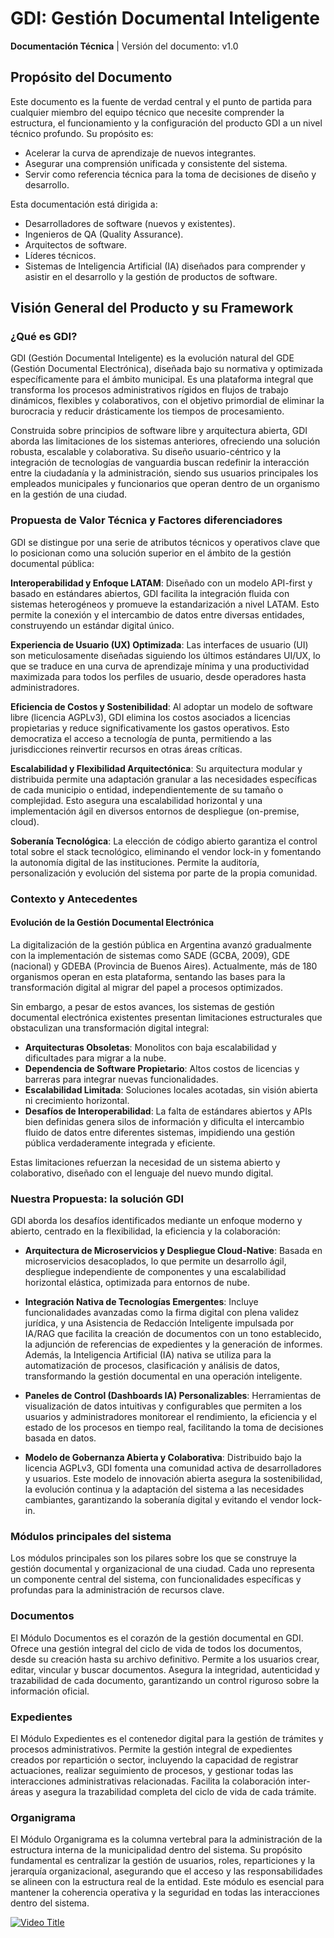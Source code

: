 # GDI: Gestión Documental Inteligente


**Documentación Técnica** | Versión del documento: v1.0

## Propósito del Documento

Este documento es la fuente de verdad central y el punto de partida para cualquier miembro del equipo técnico que necesite comprender la estructura, el funcionamiento y la configuración del producto GDI a un nivel técnico profundo. Su propósito es:

* Acelerar la curva de aprendizaje de nuevos integrantes.
* Asegurar una comprensión unificada y consistente del sistema.
* Servir como referencia técnica para la toma de decisiones de diseño y desarrollo.

Esta documentación está dirigida a:


* Desarrolladores de software (nuevos y existentes).
* Ingenieros de QA (Quality Assurance).
* Arquitectos de software.
* Líderes técnicos.
* Sistemas de Inteligencia Artificial (IA) diseñados para comprender y asistir en el desarrollo y la gestión de productos de software.

## Visión General del Producto y su Framework

### ¿Qué es GDI?

GDI (Gestión Documental Inteligente) es la evolución natural del GDE (Gestión Documental Electrónica), diseñada bajo su normativa y optimizada específicamente para el ámbito municipal. Es una plataforma integral que transforma los procesos administrativos rígidos en flujos de trabajo dinámicos, flexibles y colaborativos, con el objetivo primordial de eliminar la burocracia y reducir drásticamente los tiempos de procesamiento.

Construida sobre principios de software libre y arquitectura abierta, GDI aborda las limitaciones de los sistemas anteriores, ofreciendo una solución robusta, escalable y colaborativa. Su diseño usuario-céntrico y la integración de tecnologías de vanguardia buscan redefinir la interacción entre la ciudadanía y la administración, siendo sus usuarios principales los empleados municipales y funcionarios que operan dentro de un organismo en la gestión de una ciudad.

### Propuesta de Valor Técnica y Factores diferenciadores

GDI se distingue por una serie de atributos técnicos y operativos clave que lo posicionan como una solución superior en el ámbito de la gestión documental pública:

**Interoperabilidad y Enfoque LATAM**: Diseñado con un modelo API-first y basado en estándares abiertos, GDI facilita la integración fluida con sistemas heterogéneos y promueve la estandarización a nivel LATAM. Esto permite la conexión y el intercambio de datos entre diversas entidades, construyendo un estándar digital único.

**Experiencia de Usuario (UX) Optimizada**: Las interfaces de usuario (UI) son meticulosamente diseñadas siguiendo los últimos estándares UI/UX, lo que se traduce en una curva de aprendizaje mínima y una productividad maximizada para todos los perfiles de usuario, desde operadores hasta administradores.

**Eficiencia de Costos y Sostenibilidad**: Al adoptar un modelo de software libre (licencia AGPLv3), GDI elimina los costos asociados a licencias propietarias y reduce significativamente los gastos operativos. Esto democratiza el acceso a tecnología de punta, permitiendo a las jurisdicciones reinvertir recursos en otras áreas críticas.

**Escalabilidad y Flexibilidad Arquitectónica**: Su arquitectura modular y distribuida permite una adaptación granular a las necesidades específicas de cada municipio o entidad, independientemente de su tamaño o complejidad. Esto asegura una escalabilidad horizontal y una implementación ágil en diversos entornos de despliegue (on-premise, cloud).

**Soberanía Tecnológica**: La elección de código abierto garantiza el control total sobre el stack tecnológico, eliminando el vendor lock-in y fomentando la autonomía digital de las instituciones. Permite la auditoría, personalización y evolución del sistema por parte de la propia comunidad.

### Contexto y Antecedentes

#### Evolución de la Gestión Documental Electrónica

La digitalización de la gestión pública en Argentina avanzó gradualmente con la implementación de sistemas como SADE (GCBA, 2009), GDE (nacional) y GDEBA (Provincia de Buenos Aires). Actualmente, más de 180 organismos operan en esta plataforma, sentando las bases para la transformación digital al migrar del papel a procesos optimizados.

Sin embargo, a pesar de estos avances, los sistemas de gestión documental electrónica existentes presentan limitaciones estructurales que obstaculizan una transformación digital integral:

* **Arquitecturas Obsoletas**: Monolitos con baja escalabilidad y dificultades para migrar a la nube.
* **Dependencia de Software Propietario**: Altos costos de licencias y barreras para integrar nuevas funcionalidades.
* **Escalabilidad Limitada**: Soluciones locales acotadas, sin visión abierta ni crecimiento horizontal.
* **Desafíos de Interoperabilidad**: La falta de estándares abiertos y APIs bien definidas genera silos de información y dificulta el intercambio fluido de datos entre diferentes sistemas, impidiendo una gestión pública verdaderamente integrada y eficiente.

Estas limitaciones refuerzan la necesidad de un sistema abierto y colaborativo, diseñado con el lenguaje del nuevo mundo digital.

### Nuestra Propuesta: la solución GDI

GDI aborda los desafíos identificados mediante un enfoque moderno y abierto, centrado en la flexibilidad, la eficiencia y la colaboración:

* **Arquitectura de Microservicios y Despliegue Cloud-Native**: Basada en microservicios desacoplados, lo que permite un desarrollo ágil, despliegue independiente de componentes y una escalabilidad horizontal elástica, optimizada para entornos de nube.

* **Integración Nativa de Tecnologías Emergentes**: Incluye funcionalidades avanzadas como la firma digital con plena validez jurídica, y una Asistencia de Redacción Inteligente impulsada por IA/RAG que facilita la creación de documentos con un tono establecido, la adjunción de referencias de expedientes y la generación de informes. Además, la Inteligencia Artificial (IA) nativa se utiliza para la automatización de procesos, clasificación y análisis de datos, transformando la gestión documental en una operación inteligente.

* **Paneles de Control (Dashboards IA) Personalizables**: Herramientas de visualización de datos intuitivas y configurables que permiten a los usuarios y administradores monitorear el rendimiento, la eficiencia y el estado de los procesos en tiempo real, facilitando la toma de decisiones basada en datos.

* **Modelo de Gobernanza Abierta y Colaborativa**: Distribuido bajo la licencia AGPLv3, GDI fomenta una comunidad activa de desarrolladores y usuarios. Este modelo de innovación abierta asegura la sostenibilidad, la evolución continua y la adaptación del sistema a las necesidades cambiantes, garantizando la soberanía digital y evitando el vendor lock-in.

### Módulos principales del sistema 

Los módulos principales son los pilares sobre los que se construye la gestión documental y organizacional de una ciudad. Cada uno representa un componente central del sistema, con funcionalidades específicas y profundas para la administración de recursos clave.

###  Documentos
El Módulo Documentos es el corazón de la gestión documental en GDI. Ofrece una gestión integral del ciclo de vida de todos los documentos, desde su creación hasta su archivo definitivo. Permite a los usuarios crear, editar, vincular  y buscar documentos. Asegura la integridad, autenticidad y trazabilidad de cada documento, garantizando un control riguroso sobre la información oficial.
###  Expedientes
El Módulo Expedientes es el contenedor digital para la gestión de trámites y procesos administrativos. Permite la gestión integral de expedientes creados por repartición o sector, incluyendo la capacidad de registrar actuaciones, realizar seguimiento de procesos, y gestionar todas las interacciones administrativas relacionadas. Facilita la colaboración inter-áreas y asegura la trazabilidad completa del ciclo de vida de cada trámite.
###  Organigrama
El Módulo Organigrama es la columna vertebral para la administración de la estructura interna de la municipalidad dentro del sistema. Su propósito fundamental es centralizar la gestión de usuarios, roles, reparticiones y la jerarquía organizacional, asegurando que el acceso y las responsabilidades se alineen con la estructura real de la entidad. Este módulo es esencial para mantener la coherencia operativa y la seguridad en todas las interacciones dentro del sistema.


[![Video Title](https://img.youtube.com/vi/VIDEO_ID/maxresdefault.jpg)](https://www.youtube.com/watch?v=VIDEO_ID)






